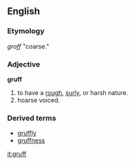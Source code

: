 ==English==
===Etymology===
{{D.}} ''groff'' "coarse."
===Adjective===
'''gruff'''
# to have a [[rough]], [[surly]], or harsh nature.
# hoarse voiced.
===Derived terms===
*[[gruffly]]
*[[gruffness]]

[[it:gruff]]